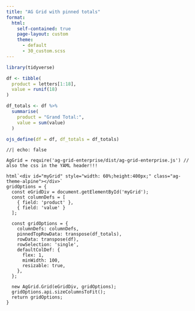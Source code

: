 ```yaml
---
title: "AG Grid with pinned totals"
format:
  html:
    self-contained: true
    page-layout: custom
    theme:
      - default
      - 30_custom.scss
---
```


```r

library(tidyverse)

df <- tibble(
  product = letters[1:18],
  value = runif(18)
)

df_totals <- df %>%
  summarise(
    product = "Grand Total:",
    value = sum(value)
  )

ojs_define(df = df, df_totals = df_totals)

```


```ojs
//| echo: false

AgGrid = require('ag-grid-enterprise/dist/ag-grid-enterprise.js') // also the css in the YAML header!!!

html`<div id="myGrid" style="width: 60%;height:400px;" class="ag-theme-alpine"></div>`
gridOptions = {
  const eGridDiv = document.getElementById('myGrid');
  const columnDefs = [
    { field: 'product' },
    { field: 'value' }
  ];

  const gridOptions = {
    columnDefs: columnDefs,
    pinnedTopRowData: transpose(df_totals),
    rowData: transpose(df),
    rowSelection: 'single',
    defaultColDef: {
      flex: 1,
      minWidth: 100,
      resizable: true,
    },
  };

  new AgGrid.Grid(eGridDiv, gridOptions);
  gridOptions.api.sizeColumnsToFit();
  return gridOptions;
}

```

